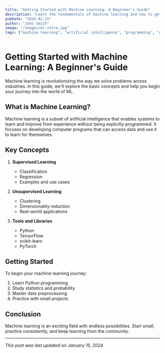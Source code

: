 ```yaml
---
title: "Getting Started with Machine Learning: A Beginner's Guide"
description: "Learn the fundamentals of machine learning and how to get started with your first ML project"
pubDate: "2024-01-15"
author: "John Smith"
image: "/images/ml-intro.jpg"
tags: ["machine learning", "artificial intelligence", "programming", "data science"]
---
```


# Getting Started with Machine Learning: A Beginner's Guide

Machine learning is revolutionizing the way we solve problems across industries. In this guide, we'll explore the basic concepts and help you begin your journey into the world of ML.

## What is Machine Learning?

Machine learning is a subset of artificial intelligence that enables systems to learn and improve from experience without being explicitly programmed. It focuses on developing computer programs that can access data and use it to learn for themselves.

## Key Concepts

1. **Supervised Learning**

   - Classification
   - Regression
   - Examples and use cases

2. **Unsupervised Learning**

   - Clustering
   - Dimensionality reduction
   - Real-world applications

3. **Tools and Libraries**
   - Python
   - TensorFlow
   - scikit-learn
   - PyTorch

## Getting Started

To begin your machine learning journey:

1. Learn Python programming
2. Study statistics and probability
3. Master data preprocessing
4. Practice with small projects

## Conclusion

Machine learning is an exciting field with endless possibilities. Start small, practice consistently, and keep learning from the community.

---

_This post was last updated on January 15, 2024_
